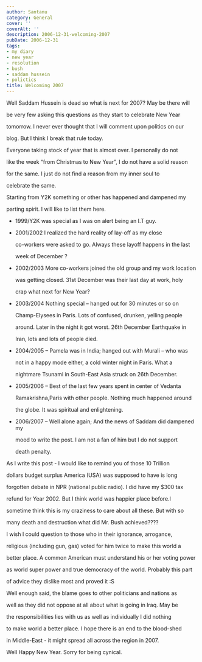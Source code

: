 ```yaml
---
author: Santanu
category: General
cover: ''
coverAlt: ''
description: 2006-12-31-welcoming-2007
pubDate: 2006-12-31
tags:
- my diary
- new year
- resolution
- bush
- saddam hussein
- polictics
title: Welcoming 2007
---
```


Well Saddam Hussein is dead so what is next for 2007? May be there will

be very few asking this questions as they start to celebrate New Year

tomorrow. I never ever thought that I will comment upon politics on our

blog. But I think I break that rule today.



Everyone taking stock of year that is almost over. I personally do not

like the week “from Christmas to New Year”, I do not have a solid reason

for the same. I just do not find a reason from my inner soul to

celebrate the same.



Starting from Y2K something or other has happened and dampened my

parting spirit. I will like to list them here.



-   1999/Y2K was special as I was on alert being an I.T guy.

-   2001/2002 I realized the hard reality of lay-off as my close

    co-workers were asked to go. Always these layoff happens in the last

    week of December ?

-   2002/2003 More co-workers joined the old group and my work location

    was getting closed. 31st December was their last day at work, holy

    crap what next for New Year?

-   2003/2004 Nothing special – hanged out for 30 minutes or so on

    Champ-Elysees in Paris. Lots of confused, drunken, yelling people

    around. Later in the night it got worst. 26th December Earthquake in

    Iran, lots and lots of people died.

-   2004/2005 – Pamela was in India; hanged out with Murali – who was

    not in a happy mode either, a cold winter night in Paris. What a

    nightmare Tsunami in South-East Asia struck on 26th December.

-   2005/2006 – Best of the last few years spent in center of Vedanta

    Ramakrishna,Paris with other people. Nothing much happened around

    the globe. It was spiritual and enlightening.

-   2006/2007 – Well alone again; And the news of Saddam did dampened my

    mood to write the post. I am not a fan of him but I do not support

    death penalty.



As I write this post - I would like to remind you of those 10 Trillion

dollars budget surplus America (USA) was supposed to have is long

forgotten debate in NPR (national public radio). I did have my $300 tax

refund for Year 2002. But I think world was happier place before.I

sometime think this is my craziness to care about all these. But with so

many death and destruction what did Mr. Bush achieved????



I wish I could question to those who in their ignorance, arrogance,

religious (including gun, gas) voted for him twice to make this world a

better place. A common American must understand his or her voting power

as world super power and true democracy of the world. Probably this part

of advice they dislike most and proved it :S



Well enough said, the blame goes to other politicians and nations as

well as they did not oppose at all about what is going in Iraq. May be

the responsibilities lies with us as well as individually I did nothing

to make world a better place. I hope there is an end to the blood-shed

in Middle-East - it might spread all across the region in 2007.



Well Happy New Year. Sorry for being cynical.